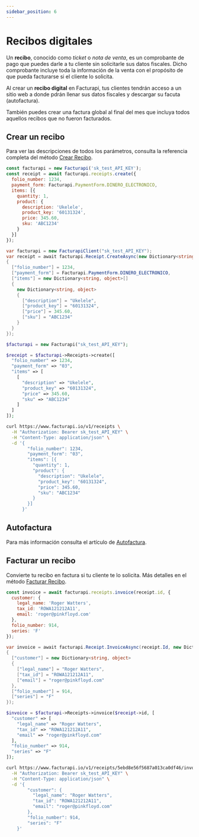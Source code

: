 ```yaml
---
sidebar_position: 6
---
```



# Recibos digitales

Un **recibo**, conocido como _ticket_ o _nota de venta_, es un comprobante de pago que puedes darle a tu
cliente sin solicitarle sus datos fiscales. Dicho comprobante incluye toda
la información de la venta con el propósito de que pueda facturarse si el cliente lo solicita.

Al crear un **recibo digital** en Facturapi, tus clientes tendrán acceso a un sitio web a donde pdrán
llenar sus datos fiscales y descargar su facuta (autofactura).

También puedes crear una factura global al final del mes que incluya todos aquellos recibos que no fueron
facturados.

## Crear un recibo

Para ver las descripciones de todos los parámetros, consulta la referencia completa del método
[Crear Recibo](/api/#operation/createReceipt).

<Tabs groupId="codeExamples">
<TabItem value="js" label="Node.js" default>

```javascript
const facturapi = new Facturapi('sk_test_API_KEY');
const receipt = await facturapi.receipts.create({
  folio_number: 1234,
  payment_form: Facturapi.PaymentForm.DINERO_ELECTRONICO,
  items: [{
    quantity: 1,
    product: {
      description: 'Ukelele',
      product_key: '60131324',
      price: 345.60,
      sku: 'ABC1234'
    }
  }]
});
```

</TabItem>
<TabItem value="cs" label="C#">

```csharp
var facturapi = new FacturapiClient("sk_test_API_KEY");
var receipt = await facturapi.Receipt.CreateAsync(new Dictionary<string, object>
{
  ["folio_number"] = 1234,
  ["payment_form"] = Facturapi.PaymentForm.DINERO_ELECTRONICO,
  ["items"] = new Dictionary<string, object>[]
  {
    new Dictionary<string, object>
    {
      ["description"] = "Ukelele",
      ["product_key"] = "60131324",
      ["price"] = 345.60,
      ["sku"] = "ABC1234"
    }
  }
});
```

</TabItem>
<TabItem value="php" label="PHP">

```php
$facturapi = new Facturapi("sk_test_API_KEY");

$receipt = $facturapi->Receipts->create([
  "folio_number" => 1234,
  "payment_form" => "03",
  "items" => [
    [
      "description" => "Ukelele",
      "product_key" => "60131324",
      "price" => 345.60,
      "sku" => "ABC1234"
    ]
  ]
]);
```

</TabItem>
<TabItem value="curl" label="cURL">

```bash
curl https://www.facturapi.io/v1/receipts \
  -H "Authorization: Bearer sk_test_API_KEY" \
  -H "Content-Type: application/json" \
  -d '{
        "folio_number": 1234,
        "payment_form": "03",
        "items": [{
          "quantity": 1,
          "product": {
            "description": "Ukelele",
            "product_key": "60131324",
            "price": 345.60,
            "sku": "ABC1234"
          }
        }]
      }'
```

</TabItem>
</Tabs>

## Autofactura

Para más información consulta el artículo de [Autofactura](/docs/guides/self-invoice).

## Facturar un recibo

Convierte tu recibo en factura si tu cliente te lo solicita. Más detalles en el método [Facturar Recibo](/api/#operation/invoiceReceipt).

<Tabs groupId="codeExamples">
<TabItem value="js" label="Node.js" default>

```javascript
const invoice = await facturapi.receipts.invoice(receipt.id, {
  customer: {
    legal_name: 'Roger Watters',
    tax_id: 'ROWA121212A11',
    email: 'roger@pinkfloyd.com'
  },
  folio_number: 914,
  series: 'F'
});
```

</TabItem>
<TabItem value="cs" label="C#">

```csharp
var invoice = await facturapi.Receipt.InvoiceAsync(receipt.Id, new Dictionary<string, object>
{
  ["customer"] = new Dictionary<string, object>
  {
    ["legal_name"] = "Roger Watters",
    ["tax_id"] = "ROWA121212A11",
    ["email"] = "roger@pinkfloyd.com"
  },
  ["folio_number"] = 914,
  ["series"] = "F"
});
```

</TabItem>
<TabItem value="php" label="PHP">

```php
$invoice = $facturapi->Receipts->invoice($receipt->id, [
  "customer" => [
    "legal_name" => "Roger Watters",
    "tax_id" => "ROWA121212A11",
    "email" => "roger@pinkfloyd.com"
  ],
  "folio_number" => 914,
  "series" => "F"
]);
```

</TabItem>
<TabItem value="curl" label="cURL">

```bash
curl https://www.facturapi.io/v1/receipts/5ebd8e56f5687a013ca0df46/invoice \
  -H "Authorization: Bearer sk_test_API_KEY" \
  -H "Content-Type: application/json" \
  -d '{
        "customer": {
          "legal_name": "Roger Watters",
          "tax_id": "ROWA121212A11",
          "email": "roger@pinkfloyd.com"
        },
        "folio_number": 914,
        "series": "F"
    }'
```

</TabItem>
</Tabs>
